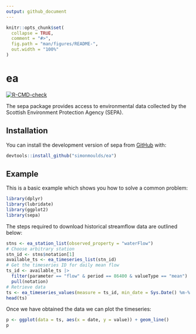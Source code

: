 ```yaml
---
output: github_document
---
```


<!-- README.md is generated from README.Rmd. Please edit that file -->

```r
knitr::opts_chunk$set(
  collapse = TRUE,
  comment = "#>",
  fig.path = "man/figures/README-",
  out.width = "100%"
)
```

# ea

<!-- badges: start -->
[![R-CMD-check](https://github.com/simonmoulds/sepa/actions/workflows/R-CMD-check.yaml/badge.svg)](https://github.com/simonmoulds/sepa/actions/workflows/R-CMD-check.yaml)
<!-- badges: end -->

The sepa package provides access to environmental data collected by the Scottish Environment Protection Agency (SEPA). 

## Installation

You can install the development version of sepa from [GitHub](https://github.com/) with:

```r
devtools::install_github("simonmoulds/ea")
```

## Example

This is a basic example which shows you how to solve a common problem:

```r
library(dplyr)
library(lubridate)
library(ggplot2)
library(sepa)
```

The steps required to download historical streamflow data are outlined below: 
```r
stns <- ea_station_list(observed_property = "waterFlow")
# Choose arbitrary station
stn_id <- stns$notation[1]
available_ts <- ea_timeseries_list(stn_id)
# Get the timeseries ID for daily mean flow
ts_id <- available_ts |> 
  filter(parameter == "flow" & period == 86400 & valueType == "mean") |> 
  pull(notation)
# Retrieve data
ts <- ea_timeseries_values(measure = ts_id, min_date = Sys.Date() %m-% months(1))
head(ts)
```

Once we have obtained the data we can plot the timeseries:

```r
p <- ggplot(data = ts, aes(x = date, y = value)) + geom_line()
p
```